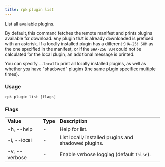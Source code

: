 ```yaml
---
title: rpk plugin list
---
```


<head>
  <meta name="title" content="rpk plugin list | Redpanda Docs" />
  <meta name="description" content="rpk plugin list" />
</head>

List all available plugins.

By default, this command fetches the remote manifest and prints plugins
available for download. Any plugin that is already downloaded is prefixed with
an asterisk. If a locally installed plugin has a different `SHA-256 SUM` as the one
specified in the manifest, or if the `SHA-256 SUM` could not be calculated for the
local plugin, an additional message is printed.

You can specify `--local` to print all locally installed plugins, as well as
whether you have "shadowed" plugins (the same plugin specified multiple times).

### Usage

```
rpk plugin list [flags]
```

### Flags

<table>
  <tbody>
    <tr>
      <td>
        <strong> Value</strong>
      </td>
      <td>
        <strong> Type</strong>
      </td>
      <td>
        <strong> Description</strong>
      </td>
    </tr>
    <tr>
      <td>-h, --help</td>
      <td>-</td>
      <td> Help for list.</td>
    </tr>
    <tr>
      <td>-l, --local</td>
      <td>-</td>
      <td> List locally installed plugins and shadowed plugins.</td>
    </tr>
    <tr>
      <td>-v, --verbose</td>
      <td>-</td>
      <td>
        Enable verbose logging (default <code>false</code>).
      </td>
    </tr>
  </tbody>
</table>
